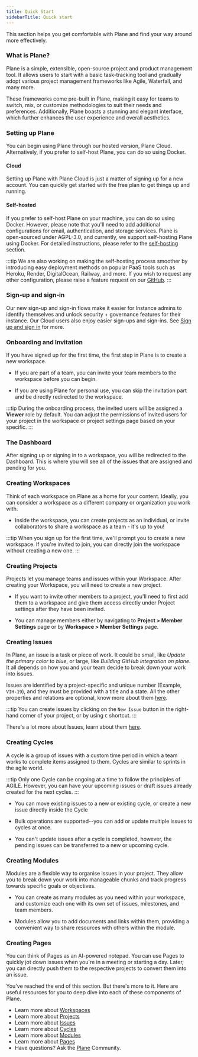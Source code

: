 ```yaml
---
title: Quick Start
sidebarTitle: Quick start
---
```

This section helps you get comfortable with Plane and find your way around more effectively.

### What is Plane?

Plane is a simple, extensible, open-source project and product management tool. It allows users to start with a basic task-tracking tool and gradually adopt various project management frameworks like Agile, Waterfall, and many more.

These frameworks come pre-built in Plane, making it easy for teams to switch, mix, or customize methodologies to suit their needs and preferences. Additionally, Plane boasts a stunning and elegant interface, which further enhances the user experience and overall aesthetics.

### Setting up Plane

You can begin using Plane through our hosted version, Plane Cloud. Alternatively, if you prefer to self-host Plane, you can do so using Docker.

#### Cloud

Setting up Plane with Plane Cloud is just a matter of signing up for a new account. You can quickly get started with the free plan to get things up and running.

#### Self-hosted

If you prefer to self-host Plane on your machine, you can do so using Docker. However, please note that you'll need to add additional configurations for email, authentication, and storage services. Plane is open-sourced under AGPL-3.0, and currently, we support self-hosting Plane using Docker. For detailed instructions, please refer to the [self-hosting](/self-hosting/overview) section.

:::tip
We are also working on making the self-hosting process smoother by introducing easy deployment methods on popular PaaS tools such as Heroku, Render, DigitalOcean, Railway, and more. If you wish to request any other configuration, please raise a feature request on our [GitHub](https://github.com/makeplane/plane).
:::

### Sign-up and sign-in

Our new sign-up and sign-in flows make it easier for Instance admins to identify themselves and unlock security + governance features for their instance. Our Cloud users also enjoy easier sign-ups and sign-ins. See [Sign up and sign in](/introduction/signup-signin) for more.

### Onboarding and Invitation

If you have signed up for the first time, the first step in Plane is to create a new workspace.

-  If you are part of a team, you can invite your team members to the workspace before you can begin.
    
-  If you are using Plane for personal use, you can skip the invitation part and be directly redirected to the workspace.

:::tip
During the onboarding process, the invited users will be assigned a **Viewer** role by default. You can adjust the permissions of invited users for your project in the workspace or project settings page based on your specific. 
:::

### The Dashboard

After signing up or signing in to a workspace, you will be redirected to the Dashboard. This is where you will see all of the issues that are assigned and pending for you.

### Creating Workspaces

Think of each workspace on Plane as a home for your content. Ideally, you can consider a workspace as a different company or organization you work with.

-  Inside the workspace, you can create projects as an individual, or invite collaborators to share a workspace as a team - it's up to you!

:::tip
When you sign up for the first time, we'll prompt you to create a new workspace. If you're invited to join, you can directly join the workspace without creating a new one.
:::

### Creating Projects

Projects let you manage teams and issues within your Workspace. After creating your Workspace, you will need to create a new project.

-  If you want to invite other members to a project, you'll need to first add them to a workspace and give them access directly under Project settings after they have been invited.
    
-  You can manage members either by navigating to **Project > Member Settings** page or by **Workspace > Member Settings** page.
    

### Creating Issues

In Plane, an issue is a task or piece of work. It could be small, like _Update the primary color to blue_, or large, like _Building GitHub integration on plane_. It all depends on how you and your team decide to break down your work into issues.

Issues are identified by a project-specific and unique number (Example, `VIH-19`), and they must be provided with a title and a state. All the other properties and relations are optional, know more about them [here](/introduction/quickstart).

:::tip
You can create issues by clicking on the `New Issue` button in the right-hand corner of your project, or by using `C` shortcut.
:::

There's a lot more about Issues, learn about them [here](/core-concepts/issues).

### Creating Cycles

A cycle is a group of issues with a custom time period in which a team works to complete items assigned to them. Cycles are similar to sprints in the agile world. 

:::tip
Only one Cycle can be ongoing at a time to follow the principles of AGILE. However, you can have your upcoming issues or draft issues already created for the next cycles.
:::

-  You can move existing issues to a new or existing cycle, or create a new issue directly inside the Cycle
    
-  Bulk operations are supported--you can add or update multiple issues to cycles at once.
    
-  You can't update issues after a cycle is completed, however, the pending issues can be transferred to a new or upcoming cycle.
    

### Creating Modules

Modules are a flexible way to organise issues in your project. They allow you to break down your work into manageable chunks and track progress towards specific goals or objectives.

-  You can create as many modules as you need within your workspace, and customize each one with its own set of issues, milestones, and team members.
    
-  Modules allow you to add documents and links within them, providing a convenient way to share resources with others within the module.

### Creating Pages

You can think of Pages as an AI-powered notepad. You can use Pages to quickly jot down issues when you're in a meeting or starting a day. Later, you can directly push them to the respective projects to convert them into an issue.

You've reached the end of this section. But there's more to it. Here are useful resources for you to deep dive into each of these components of Plane.

-  Learn more about [Workspaces](/core-concepts/workspaces)
-  Learn more about [Projects](/core-concepts/projects)
-  Learn more about [Issues](/core-concepts/issues)
-  Learn more about [Cycles](/core-concepts/cycles)
-  Learn more about [Modules](/core-concepts/modules)
-  Learn more about [Pages](/core-concepts/pages)
-  Have questions? Ask the [Plane](https://discord.com/invite/29tPNhaV) Community.
